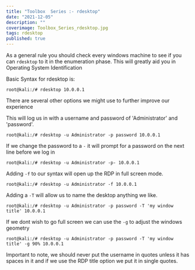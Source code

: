```yaml
---
title: "Toolbox  Series :- rdesktop"
date: "2021-12-05"
description: ""
coverimage: Toolbox_Series_rdesktop.jpg
tags: rdesktop
published: true
---
```

As a general rule you should check every windows machine to see if you can `rdesktop` to it in the enumeration phase. This will greatly aid you in
Operating System Identification  
  
Basic Syntax for rdesktop is:  
```
root@kali:/# rdesktop 10.0.0.1  
```

There are several other options we might use to further improve our experience  
  
This will log us in with a username and password  of 'Administrator' and 'password'.
```
root@kali:/# rdesktop -u Administrator -p password 10.0.0.1  
```

If we change the password to a `-` it will prompt for a password on the next line before we log in  
```
root@kali:/# rdesktop -u Administrator -p- 10.0.0.1  
```

Adding `-f` to our syntax will open up the RDP in full screen mode.  
```
root@kali:/# rdesktop -u Administrator -f 10.0.0.1  
```

Adding a `-T` will allow us to name the desktop anything we like.  
```
root@kali:/# rdesktop -u Administrator -p password -T 'my window title' 10.0.0.1  
```

If we dont wish to go full screen we can use the `-g` to adjust the windows geometry
```
root@kali:/# rdesktop -u Administrator -p password -T 'my window title' -g 90% 10.0.0.1  
```

Important to note, we should never put the username in quotes unless it has spaces in it and if we use the RDP title option we put it in single quotes.